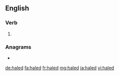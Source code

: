 ==English==

===Verb===
{{head|en|verb form}}

# {{en-past of|hale}}

===Anagrams===
* {{l|en|heald}}

[[de:haled]]
[[fa:haled]]
[[fr:haled]]
[[mg:haled]]
[[ja:haled]]
[[vi:haled]]